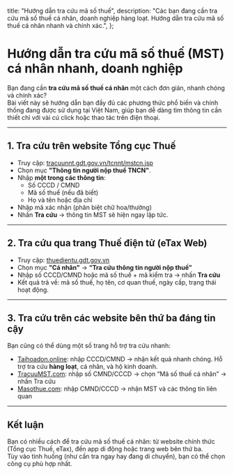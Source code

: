   title: "Hướng dẫn tra cứu mã số thuế",
  description: "Các bạn đang cần tra cứu mã số thuế cá nhân, doanh nghiệp hàng loạt. Hướng dẫn tra cứu mã số thuế cá nhân nhanh và chính xác.",
};

# Hướng dẫn tra cứu mã số thuế (MST) cá nhân nhanh, doanh nghiệp

Bạn đang cần **tra cứu mã số thuế cá nhân** một cách đơn giản, nhanh chóng và chính xác?  
Bài viết này sẽ hướng dẫn bạn đầy đủ các phương thức phổ biến và chính thống đang được sử dụng tại Việt Nam, giúp bạn dễ dàng tìm thông tin cần thiết chỉ với vài cú click hoặc thao tác trên điện thoại.

---

## 1. Tra cứu trên website **Tổng cục Thuế**
- Truy cập: [tracuunnt.gdt.gov.vn/tcnnt/mstcn.jsp](https://tracuunnt.gdt.gov.vn/tcnnt/mstcn.jsp)
- Chọn mục **"Thông tin người nộp thuế TNCN"**.
- Nhập **một trong các thông tin**:
  - Số CCCD / CMND
  - Mã số thuế (nếu đã biết)
  - Họ và tên hoặc địa chỉ
- Nhập mã xác nhận (phân biệt chữ hoa/thường)
- Nhấn **Tra cứu** → thông tin MST sẽ hiện ngay lập tức.

---

## 2. Tra cứu qua trang **Thuế điện tử (eTax Web)**

- Truy cập: [thuedientu.gdt.gov.vn](https://thuedientu.gdt.gov.vn)
- Chọn mục **"Cá nhân"** → **“Tra cứu thông tin người nộp thuế”**
- Nhập số CCCD/CMND hoặc mã số thuế + mã kiểm tra → nhấn **Tra cứu**
- Kết quả trả về: mã số thuế, họ tên, cơ quan thuế, ngày cấp, trạng thái hoạt động.

---

## 3. Tra cứu trên các website bên thứ ba đáng tin cậy

Bạn cũng có thể dùng một số trang hỗ trợ tra cứu nhanh:

- [Taihoadon.online](https://taihoadon.online/tra-cuu-ma-so-thue): nhập CCCD/CMND → nhận kết quả nhanh chóng. Hỗ trợ tra cứu **hàng loạt**, cá nhân, và hộ kinh doanh.
- [TracuuMST.com](https://tracuumsT.com): nhập số CMND/CCCD → chọn “Mã số thuế cá nhân” → nhấn Tra cứu
- [Masothue.com](https://masothue.com): nhập CMND/CCCD → nhận MST và các thông tin liên quan

---

## Kết luận

Bạn có nhiều cách để tra cứu mã số thuế cá nhân: từ website chính thức (Tổng cục Thuế, eTax), đến app di động hoặc trang web bên thứ ba.  
Tùy vào tình huống (như cần tra ngay hay đang di chuyển), bạn có thể chọn công cụ phù hợp nhất.

